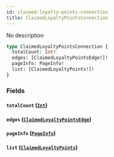 ```yaml
---
id: claimed-loyalty-points-connection
title: ClaimedLoyaltyPointsConnection
---
```



No description

```graphql
type ClaimedLoyaltyPointsConnection {
  totalCount: Int!
  edges: [ClaimedLoyaltyPointsEdge!]!
  pageInfo: PageInfo!
  list: [ClaimedLoyaltyPoints!]!
}
```


### Fields

#### `totalCount` ([`Int`](../../references/scalars/int))




#### `edges` ([`ClaimedLoyaltyPointsEdge`](../../references/objects/claimed-loyalty-points-edge))




#### `pageInfo` ([`PageInfo`](../../references/objects/page-info))




#### `list` ([`ClaimedLoyaltyPoints`](../../references/objects/claimed-loyalty-points))






